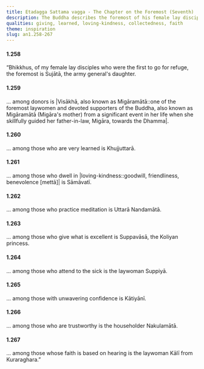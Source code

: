 ```yaml
---
title: Etadagga Sattama vagga - The Chapter on the Foremost (Seventh)
description: The Buddha describes the foremost of his female lay disciples in various categories.
qualities: giving, learned, loving-kindness, collectedness, faith
theme: inspiration
slug: an1.258-267
---
```


#### 1.258

“Bhikkhus, of my female lay disciples who were the first to go for refuge, the foremost is Sujātā, the army general's daughter.

#### 1.259

... among donors is |Visākhā, also known as Migāramātā::one of the foremost laywomen and devoted supporters of the Buddha, also known as Migāramātā (Migāra's mother) from a significant event in her life when she skillfully guided her father-in-law, Migāra, towards the Dhamma|.

#### 1.260

... among those who are very learned is Khujjuttarā.

#### 1.261

... among those who dwell in  |loving-kindness::goodwill, friendliness, benevolence [mettā]| is Sāmāvatī.

#### 1.262

... among those who practice meditation is Uttarā Nandamātā.

#### 1.263

... among those who give what is excellent is Suppavāsā, the Koliyan princess.

#### 1.264

... among those who attend to the sick is the laywoman Suppiyā.

#### 1.265

... among those with unwavering confidence is Kātiyānī.

#### 1.266

... among those who are trustworthy is the householder Nakulamātā.

#### 1.267

... among those whose faith is based on hearing is the laywoman Kālī from Kuraraghara.”